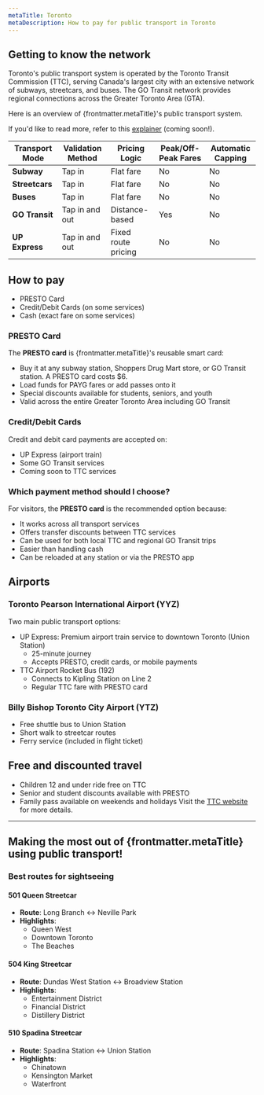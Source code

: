 ```yaml
---
metaTitle: Toronto
metaDescription: How to pay for public transport in Toronto
---
```


## Getting to know the network
Toronto's public transport system is operated by the Toronto Transit Commission (TTC), serving Canada's largest city with an extensive network of subways, streetcars, and buses. The GO Transit network provides regional connections across the Greater Toronto Area (GTA).

Here is an overview of {frontmatter.metaTitle}'s public transport system.

If you'd like to read more, refer to this [explainer](URL) (coming soon!).

| **Transport Mode**          | **Validation Method**       | **Pricing Logic**          | **Peak/Off-Peak Fares**         | **Automatic Capping**     |
|----------------------------|-----------------------------|----------------------------|---------------------------|---------------------------|
| **Subway**                 | Tap in                      | Flat fare                  | No                        | No                        |
| **Streetcars**             | Tap in                      | Flat fare                  | No                        | No                        |
| **Buses**                  | Tap in                      | Flat fare                  | No                        | No                        |
| **GO Transit**             | Tap in and out              | Distance-based             | Yes                       | No                        |
| **UP Express**             | Tap in and out              | Fixed route pricing        | No                        | No                        |

## How to pay
- PRESTO Card
- Credit/Debit Cards (on some services)
- Cash (exact fare on some services)

<div >
<Figure 
  src="/cities/north-america/canada/toronto/presto-reader.jpg"
  alt="PRESTO card reader in Toronto transport"
  caption="Tap your PRESTO card on any green reader to pay"
/>
</div>

### PRESTO Card
The **PRESTO card** is {frontmatter.metaTitle}'s reusable smart card:
- Buy it at any subway station, Shoppers Drug Mart store, or GO Transit station. A PRESTO card costs $6.
- Load funds for PAYG fares or add passes onto it
- Special discounts available for students, seniors, and youth
- Valid across the entire Greater Toronto Area including GO Transit

### Credit/Debit Cards
Credit and debit card payments are accepted on:
- UP Express (airport train)
- Some GO Transit services
- Coming soon to TTC services

### Which payment method should I choose?

For visitors, the **PRESTO card** is the recommended option because:
- It works across all transport services
- Offers transfer discounts between TTC services
- Can be used for both local TTC and regional GO Transit trips
- Easier than handling cash
- Can be reloaded at any station or via the PRESTO app

## Airports

### Toronto Pearson International Airport (YYZ)
Two main public transport options:
- UP Express: Premium airport train service to downtown Toronto (Union Station)
  - 25-minute journey
  - Accepts PRESTO, credit cards, or mobile payments
- TTC Airport Rocket Bus (192)
  - Connects to Kipling Station on Line 2
  - Regular TTC fare with PRESTO card

### Billy Bishop Toronto City Airport (YTZ)
- Free shuttle bus to Union Station
- Short walk to streetcar routes
- Ferry service (included in flight ticket)

## Free and discounted travel
- Children 12 and under ride free on TTC
- Senior and student discounts available with PRESTO
- Family pass available on weekends and holidays
Visit the [TTC website](https://ttc.ca) for more details.

---
## Making the most out of {frontmatter.metaTitle} using public transport!

### Best routes for sightseeing

#### **501 Queen Streetcar**
- **Route**: Long Branch ↔ Neville Park
- **Highlights**:
  - Queen West
  - Downtown Toronto
  - The Beaches

#### **504 King Streetcar**
- **Route**: Dundas West Station ↔ Broadview Station
- **Highlights**:
  - Entertainment District
  - Financial District
  - Distillery District

#### **510 Spadina Streetcar**
- **Route**: Spadina Station ↔ Union Station
- **Highlights**:
  - Chinatown
  - Kensington Market
  - Waterfront
